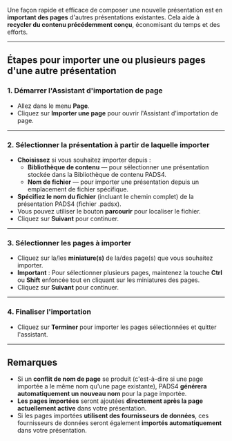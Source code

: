 Une façon rapide et efficace de composer une nouvelle présentation est en **important des pages** d'autres présentations existantes. Cela aide à **recycler du contenu précédemment conçu**, économisant du temps et des efforts.

***

## **Étapes pour importer une ou plusieurs pages d'une autre présentation**

### 1. Démarrer l'Assistant d'importation de page

* Allez dans le menu **Page**.
* Cliquez sur **Importer une page** pour ouvrir l'Assistant d'importation de page.

***

### 2. Sélectionner la présentation à partir de laquelle importer

* **Choisissez** si vous souhaitez importer depuis :
  * **Bibliothèque de contenu** — pour sélectionner une présentation stockée dans la Bibliothèque de contenu PADS4.
  * **Nom de fichier** — pour importer une présentation depuis un emplacement de fichier spécifique.
* **Spécifiez le nom du fichier** (incluant le chemin complet) de la présentation PADS4 (fichier .padsx).
* Vous pouvez utiliser le bouton **parcourir** pour localiser le fichier.
* Cliquez sur **Suivant** pour continuer.

***

### 3. Sélectionner les pages à importer

* Cliquez sur la/les **miniature(s)** de la/des page(s) que vous souhaitez importer.
* **Important** : Pour sélectionner plusieurs pages, maintenez la touche **Ctrl** ou **Shift** enfoncée tout en cliquant sur les miniatures des pages.
* Cliquez sur **Suivant** pour continuer.

***

### 4. Finaliser l'importation

* Cliquez sur **Terminer** pour importer les pages sélectionnées et quitter l'assistant.

***

## **Remarques**

* Si un **conflit de nom de page** se produit (c'est-à-dire si une page importée a le même nom qu'une page existante), PADS4 **générera automatiquement un nouveau nom** pour la page importée.
* **Les pages importées** seront ajoutées **directement après la page actuellement active** dans votre présentation.
* Si les pages importées **utilisent des fournisseurs de données**, ces fournisseurs de données seront également **importés automatiquement** dans votre présentation.
